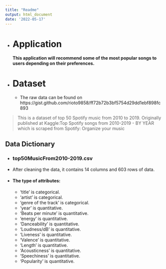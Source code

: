 ---
title: "Readme"
output: html_document
date: '2022-05-17'
---
- # Application
#### **This application will recommend some of the most popular songs to users depending on their preferences.**



- # Dataset
  - The raw data can be found on https://gist.github.com/rioto9858/ff72b72b3bf5754d29dd1ebf898fc893  

> This is a dataset of top 50 Spotify music from 2010 to 2019. Originally published at Kaggle:Top Spotify songs from 2010-2019 - BY YEAR which is scraped from Spotify: Organize your music
                                                                                              
## Data Dictionary

- ### top50MusicFrom2010-2019.csv

- After cleaning the data, it contains 14 columns and 603 rows of data.
- #### The type of attributes: 
  - 'title' is categorical. 
  - 'artist' is categorical. 
  - 'genre of the track' is categorical. 
  - 'year' is quantitative. 
  - 'Beats per minute' is quantitative. 
  - 'energy' is quantitative. 
  - 'Danceability' is quantitative. 
  - 'Loudness/dB' is quantitative. 
  - 'Liveness' is quantitative. 
  - 'Valence' is quantitative. 
  - 'Length' is quantitative. 
  - 'Acousticness' is quantitative. 
  - 'Speechiness' is quantitative. 
  - 'Popularity' is quantitative.



